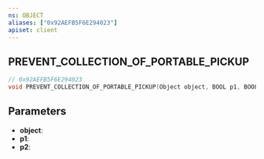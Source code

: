 ```yaml
---
ns: OBJECT
aliases: ["0x92AEFB5F6E294023"]
apiset: client
---
```

## PREVENT_COLLECTION_OF_PORTABLE_PICKUP

```c
// 0x92AEFB5F6E294023
void PREVENT_COLLECTION_OF_PORTABLE_PICKUP(Object object, BOOL p1, BOOL p2);
```


## Parameters
* **object**:
* **p1**:
* **p2**: